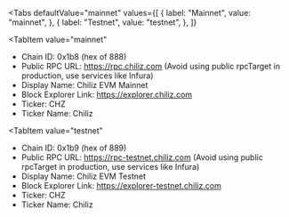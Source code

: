 
<Tabs
 defaultValue="mainnet"
  values={[
    { label: "Mainnet", value: "mainnet", },
    { label: "Testnet", value: "testnet", },
  ]}
>
<TabItem
  value="mainnet"
>

- Chain ID: 0x1b8 (hex of 888)
- Public RPC URL: https://rpc.chiliz.com (Avoid using public rpcTarget in production, use services
  like Infura)
- Display Name: Chiliz EVM Mainnet
- Block Explorer Link: https://explorer.chiliz.com
- Ticker: CHZ
- Ticker Name: Chiliz

</TabItem>

<TabItem
  value="testnet"
>

- Chain ID: 0x1b9 (hex of 889)
- Public RPC URL: https://rpc-testnet.chiliz.com (Avoid using public rpcTarget in production, use
  services like Infura)
- Display Name: Chiliz EVM Testnet
- Block Explorer Link: https://explorer-testnet.chiliz.com
- Ticker: CHZ
- Ticker Name: Chiliz

</TabItem>
</Tabs>
